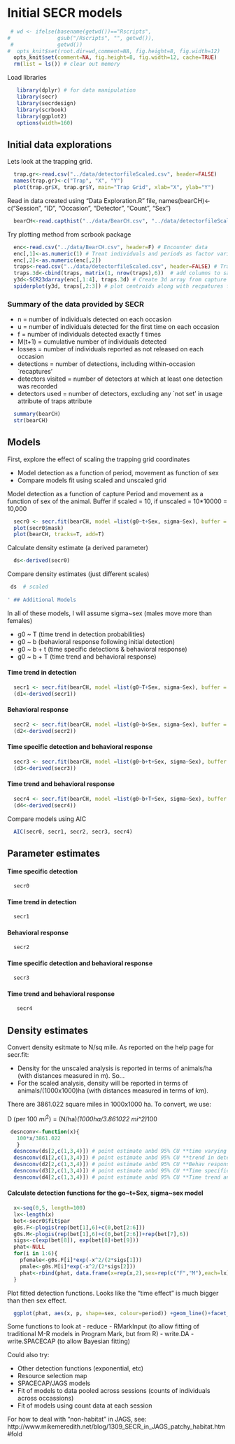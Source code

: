 # Initial SECR models 


```r
 # wd <- ifelse(basename(getwd())=="Rscripts", 
#               gsub("/Rscripts", "", getwd()),
 #              getwd())
#  opts_knit$set(root.dir=wd,comment=NA, fig.height=8, fig.width=12)
  opts_knit$set(comment=NA, fig.height=8, fig.width=12, cache=TRUE)
  rm(list = ls()) # clear out memory
```

Load libraries

```r
   library(dplyr) # for data manipulation
   library(secr) 
   library(secrdesign)
   library(scrbook)
   library(ggplot2)
   options(width=160)
```

## Initial data explorations
Lets look at the trapping grid.   
  

```r
  trap.gr<-read.csv("../data/detectorfileScaled.csv", header=FALSE)
  names(trap.gr)<-c("Trap", "X", "Y")
  plot(trap.gr$X, trap.gr$Y, main="Trap Grid", xlab="X", ylab="Y") 
```

Read in data created using "Data Exploration.R" file, names(bearCH)<-c("Session", "ID", "Occasion", "Detector", "Count", "Sex")

```r
  bearCH<-read.capthist("../data/BearCH.csv", "../data/detectorfileScaled.csv",  detector= 'proximity', covnames="Sex")
```

Try plotting method from scrbook package 

```r
  enc<-read.csv("../data/BearCH.csv", header=F) # Encounter data
  enc[,1]<-as.numeric(1) # Treat individuals and periods as factor variables
  enc[,2]<-as.numeric(enc[,2])
  traps<-read.csv("../data/detectorfileScaled.csv", header=FALSE) # Trap data
  traps.3d<-cbind(traps, matrix(1, nrow(traps),6))  # add columns to say when traps were active
  y3d<-SCR23darray(enc[,1:4], traps.3d) # Create 3d array from capture history
  spiderplot(y3d, traps[,2:3]) # plot centroids along with recpatures for each individual
```

### Summary of the data provided by SECR

- n = number of individuals detected on each occasion
- u = number of individuals detected for the first time on each occasion
- f =  number of individuals detected exactly f times
- M(t+1) =  cumulative number of individuals detected
- losses	= number of individuals reported as not released on each occasion
- detections	= number of detections, including within-occasion `recaptures'
- detectors visited = number of detectors at which at least one detection was recorded
- detectors used =  number of detectors, excluding any `not set' in usage attribute of traps attribute

```r
  summary(bearCH)
  str(bearCH)
```

## Models 
  
 First, explore the effect of scaling the trapping grid coordinates
 
 - Model detection as a function of period, movement as function of sex
 - Compare models fit using scaled and unscaled grid
    
Model detection as a function of capture Period and movement as a function of sex of the animal.
 Buffer if scaled = 10, if unscaled = 10*10000 = 10,000

```r
  secr0 <- secr.fit(bearCH, model =list(g0~t+Sex, sigma~Sex), buffer = 10, trace = FALSE, CL=TRUE) # null model
  plot(secr0$mask)
  plot(bearCH, tracks=T, add=T)
```

Calculate density estimate (a derived parameter)

```r
  ds<-derived(secr0)
```

Compare density estimates (just different scales)  

```r
 ds  # scaled
  
' ## Additional Models
```


In all of these models, I will assume sigma~sex (males move more than females)

- g0 ~ T (time trend in detection probabilities)
- g0 ~ b (behavioral response following initial detection)
- g0 ~ b + t (time specific detections & behavioral response)
- g0 ~ b + T (time trend and behavioral response)


#### Time trend in detection  

```r
  secr1 <- secr.fit(bearCH, model =list(g0~T+Sex, sigma~Sex), buffer = 10, trace = FALSE, CL=TRUE) # null model
  (d1<-derived(secr1))
```

#### Behavioral response  

```r
  secr2 <- secr.fit(bearCH, model =list(g0~b+Sex, sigma~Sex), buffer = 10, trace = FALSE, CL=TRUE) # null model
  (d2<-derived(secr2))
```

#### Time specific detection and behavioral response  

```r
  secr3 <- secr.fit(bearCH, model =list(g0~b+t+Sex, sigma~Sex), buffer = 10, trace = FALSE, CL=TRUE) # null model
  (d3<-derived(secr3))
```

#### Time trend and behavioral response

```r
  secr4 <- secr.fit(bearCH, model =list(g0~b+T+Sex, sigma~Sex), buffer = 10, trace = FALSE, CL=TRUE) # null model
  (d4<-derived(secr4))
```

Compare models using AIC  

```r
  AIC(secr0, secr1, secr2, secr3, secr4)
```

## Parameter estimates  

#### Time specific detection 

```r
  secr0
```

#### Time trend in detection  

```r
  secr1
```

#### Behavioral response    

```r
  secr2
```

#### Time specific detection and behavioral response  

```r
  secr3
```

#### Time trend and behavioral response

```r
   secr4
```

## Density estimates
  
Convert density esitmate to N/sq mile.  As reported on the help page for secr.fit:

- Density for the unscaled analysis is reported in terms of animals/ha (with distances measured in m). So...
- For the scaled analysis, density will be reported in terms of animals/(1000x1000)ha (with distances measured 
in terms of km).  

There are 3861.022 square miles in 1000x1000 ha.  To convert, we use:

D (per 100 $mi^2$) = (N/ha)*(1000ha/3.861022 mi^2)*100  


```r
 desnconv<-function(x){
   100*x/3861.022
   }
  desnconv(ds[2,c(1,3,4)]) # point estimate anbd 95% CU **time varying detection model**
  desnconv(d1[2,c(1,3,4)]) # point estimate anbd 95% CU **trend in detection model**
  desnconv(d2[2,c(1,3,4)]) # point estimate anbd 95% CU **Behav response**
  desnconv(d3[2,c(1,3,4)]) # point estimate anbd 95% CU **Time specific detection and behavioral response**
  desnconv(d4[2,c(1,3,4)]) # point estimate anbd 95% CU **Time trend and behavioral response**
```

#### Calculate detection functions for the go~t+Sex, sigma~sex model


```r
  x<-seq(0,5, length=100)
  lx<-length(x)
  bet<-secr0$fit$par
  g0s.F<-plogis(rep(bet[1],6)+c(0,bet[2:6]))
  g0s.M<-plogis(rep(bet[1],6)+c(0,bet[2:6])+rep(bet[7],6))
  sigs<-c(exp(bet[8]), exp(bet[8]+bet[9]))
  phat<-NULL
  for(i in 1:6){
    pfemale<-g0s.F[i]*exp(-x^2/(2*sigs[1]))
    pmale<-g0s.M[i]*exp(-x^2/(2*sigs[2]))
    phat<-rbind(phat, data.frame(x=rep(x,2),sex=rep(c("F","M"),each=lx), p=c(pfemale, pmale), period=as.factor(rep(i,each=2*lx))))  
  }
```

Plot fitted detection functions.  Looks like the "time effect" is much bigger than then sex effect. 

```r
  ggplot(phat, aes(x, p, shape=sex, colour=period)) +geom_line()+facet_wrap(~sex)+xlab("Distance from HR center (km)")+ ylab("Detection Probability")
```

Some functions to look at
- reduce
- RMarkInput (to allow fitting of traditional M-R models in Program Mark, but from R)
- write.DA 
- write.SPACECAP (to allow Bayesian fitting)
 
Could also try:

 - Other detection functions (exponential, etc)
 - Resource selection map
 - SPACECAP/JAGS models   
 - Fit of models to data pooled across sessions (counts of individuals across occassions)
 - Fit of models using count data at each session  

 For how to deal with "non-habitat" in JAGS, see: http://www.mikemeredith.net/blog/1309_SECR_in_JAGS_patchy_habitat.htm#fold  

